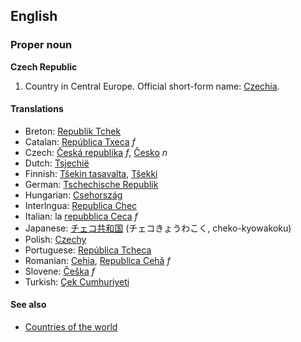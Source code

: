 ==English==
===Proper noun===
'''Czech Republic'''

#Country in Central Europe. Official short-form name: [[Czechia]].

====Translations====
*Breton: [[Republik Tchek]]
*Catalan: [[República Txeca]] ''f''
*Czech: [[Česká republika]]  ''f'', [[Česko]] ''n''
*Dutch: [[Tsjechië]]
*Finnish: [[Tšekin tasavalta]], [[Tšekki]]
*German: [[Tschechische Republik]]
*Hungarian: [[Csehország]]
*Interlngua: [[Republica Chec]]
*Italian: la [[repubblica Ceca]] ''f''
*Japanese: [[チェコ共和国]] (チェコきょうわこく, cheko-kyowakoku)
*Polish: [[Czechy]]
*Portuguese: [[República Tcheca]]
*Romanian: [[Cehia]], [[Republica Cehă]] ''f''
*Slovene: [[Češka]] ''f''
*Turkish: [[Çek Cumhuriyeti]]

====See also====
*[[Countries of the world]]